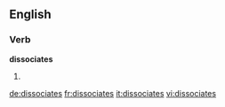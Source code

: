 ==English==

===Verb===
'''dissociates'''

# {{third-person singular of|dissociate}}

[[de:dissociates]]
[[fr:dissociates]]
[[it:dissociates]]
[[vi:dissociates]]